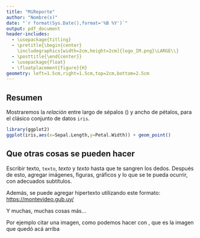 ```yaml
---
title: "MiReporte"
author: "Nombre(s)"
date: "`r format(Sys.Date(),format='%B %Y')`"
output: pdf_document
header-includes: 
  - \usepackage{titling}
  - \pretitle{\begin{center}
    \includegraphics[width=2cm,height=2cm]{logo_IM.png}\LARGE\\}
  - \posttitle{\end{center}}
  - \usepackage{float}
  - \floatplacement{figure}{H}
geometry: left=1.5cm,right=1.5cm,top=2cm,bottom=2.5cm
---
```


## Resumen

Mostraremos la _relación_ entre largo de sépalos () y ancho de pétalos,
para el clásico conjunto de datos `iris`.


```r
library(ggplot2)
ggplot(iris,aes(x=Sepal.Length,y=Petal.Width)) + geom_point()
```

## Que otras cosas se pueden hacer

Escribir texto, `texto`, _texto_ y *texto* hasta que te sangren los dedos. Después de esto, agregar imágenes, figuras, gráficos y lo que se te pueda ocurrir, con adecuados subtítulos.

Además, se puede agregar hipertexto utilizando este formato: <https://montevideo.gub.uy/>

Y muchas, muchas cosas más...

Por ejemplo citar una imagen, como podemos hacer con \ref{irisgraf}, que es la imagen que quedó acá arriba



